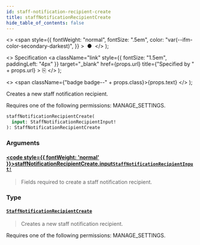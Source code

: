 ```yaml
---
id: staff-notification-recipient-create
title: staffNotificationRecipientCreate
hide_table_of_contents: false
---
```


  <>
    <span
      style={{
        fontWeight: "normal",
        fontSize: ".5em",
        color: "var(--ifm-color-secondary-darkest)",
      }}
    >
      &nbsp;●&nbsp;
    </span>
  </>
);

  <>
    Specification
    <a
      className="link"
      style={{ fontSize: "1.5em", paddingLeft: "4px" }}
      target="\_blank"
      href={props.url}
      title={"Specified by " + props.url}
    >
      ⎘
    </a>
  </>
);

  <>
    <span className={"badge badge--" + props.class}>{props.text}</span>
  </>
);

Creates a new staff notification recipient.

Requires one of the following permissions: MANAGE_SETTINGS.

```graphql
staffNotificationRecipientCreate(
  input: StaffNotificationRecipientInput!
): StaffNotificationRecipientCreate
```

### Arguments

#### [<code style={{ fontWeight: 'normal' }}>staffNotificationRecipientCreate.<b>input</b></code>](#)<Bullet />[`StaffNotificationRecipientInput!`](../../../storefront/miscellaneous/inputs/staff-notification-recipient-input) <Badge class="secondary" text="non-null"/> <Badge class="secondary" text="input"/>

> Fields required to create a staff notification recipient.

### Type

#### [`StaffNotificationRecipientCreate`](../../../storefront/users/objects/staff-notification-recipient-create) <Badge class="secondary" text="object"/>

> Creates a new staff notification recipient.

Requires one of the following permissions: MANAGE_SETTINGS.

>
